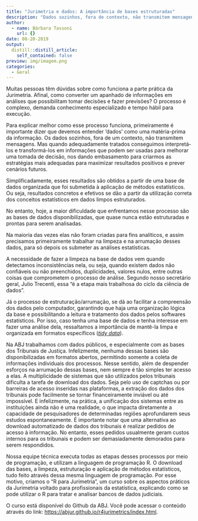 ```yaml
---
title: "Jurimetria e dados: A importância de bases estruturadas"
description: "Dados sozinhos, fora de contexto, não transmitem mensagens. Mas quando adequadamente tratados, conseguimos interpretá-los e transformá-los em informações que podem ser usadas para melhorar uma tomada de decisão"
author:
  - name: Bárbara Tassoni
    url: {}
date: 08-20-2019
output:
  distill::distill_article:
    self_contained: false
preview: img/imagem.png
categories:
  - Geral
---
```


Muitas pessoas têm dúvidas sobre como funciona a parte prática da
Jurimetria. Afinal, como converter um apanhado de informações em
análises que possibilitam tomar decisões e fazer previsões? O processo é
complexo, demanda conhecimento especializado e tempo hábil para
execução.

Para explicar melhor como esse processo funciona, primeiramente é
importante dizer que devemos entender 'dados' como uma matéria-prima da
informação. Os dados sozinhos, fora de um contexto, não transmitem
mensagens. Mas quando adequadamente tratados conseguimos interpretá-los
e transformá-los em informações que podem ser usadas para melhorar uma
tomada de decisão, nos dando embasamento para criarmos as estratégias
mais adequadas para maximizar resultados positivos e prever cenários
futuros.

Simplificadamente, esses resultados são obtidos a partir de uma base de
dados organizada que foi submetida à aplicação de métodos estatísticos.
Ou seja, resultados concretos e efetivos se dão a partir da utilização
correta dos conceitos estatísticos em dados limpos estruturados.

No entanto, hoje, a maior dificuldade que enfrentamos nesse processo são
as bases de dados disponibilizadas, que quase nunca estão estruturadas e
prontas para serem analisadas.

Na maioria das vezes elas não foram criadas para fins analíticos, e
assim precisamos primeiramente trabalhar na limpeza e na arrumação
desses dados, para só depois os submeter as análises estatísticas.

A necessidade de fazer a limpeza na base de dados vem quando detectamos
inconsistências nela, ou seja, quando existem dados não confiáveis ou
não preenchidos, duplicidades, valores nulos, entre outras coisas que
comprometem o processo de análise. Segundo nosso secretário geral, Julio
Trecenti, essa "é a etapa mais trabalhosa do ciclo da ciência de dados".

Já o processo de estruturação/arrumação, se dá ao facilitar a
compreensão dos dados pelo computador, garantindo que haja uma
organização lógica da base e possibilitando a leitura e tratamento dos
dados pelos softwares estatísticos. Por isso, caso tenha uma base de
dados e tenha interesse em fazer uma análise dela, ressaltamos a
importância de mantê-la limpa e organizada em formatos específicos 
([*tidy data*](https://r4ds.had.co.nz/tidy-data.html)).

Na ABJ trabalhamos com dados públicos, e especialmente com as bases dos
Tribunais de Justiça. Infelizmente, nenhuma dessas bases são
disponibilizadas em formatos abertos, permitindo somente a coleta de
informações individuais dos processos. Nesse sentido, além de despender
esforços na arrumação dessas bases, nem sempre é tão simples ter acesso
a elas. A multiplicidade de sistemas que são utilizados pelos tribunais
dificulta a tarefa de download dos dados. Seja pelo uso de captchas ou
por barreiras de acesso inseridas nas plataformas, a extração dos dados
dos tribunais pode facilmente se tornar financeiramente inviável ou até
impossível. E infelizmente, na prática, a unificação dos sistemas entre
as instituições ainda não é uma realidade, o que impacta diretamente a
capacidade de pesquisadores de determinadas regiões aprofundarem seus
estudos espontaneamente. É importante notar que uma alternativa ao
download automatizado de dados dos tribunais é realizar pedidos de
acesso à informação. No entanto, esses pedidos usualmente geram custos
internos para os tribunais e podem ser demasiadamente demorados para
serem respondidos.

Nossa equipe técnica executa todas as etapas desses processos por meio
de programação, e utilizam a linguagem de programação R. O download das
bases, a limpeza, estruturação e aplicação de métodos estatísticos, tudo
feito através dessa mesma linguagem de programação. Por esse motivo,
criamos o "R para Jurimetria", um curso sobre os aspectos práticos da
Jurimetria voltado para profissionais da estatística, explicando como se
pode utilizar o R para tratar e analisar bancos de dados judiciais.

O curso está disponível do Github da ABJ. Você pode acessar o conteúdo
através do link: <https://abjur.github.io/r4jurimetrics/index.html>.
